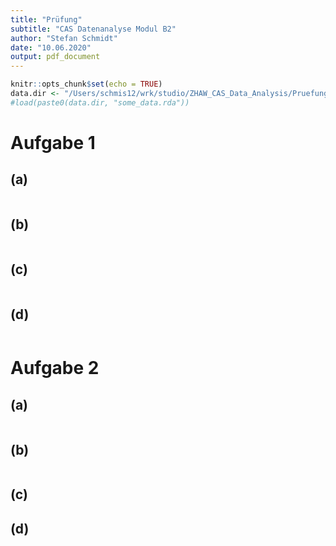 ```yaml
---
title: "Prüfung"
subtitle: "CAS Datenanalyse Modul B2"
author: "Stefan Schmidt"
date: "10.06.2020"
output: pdf_document
---
```


```r
knitr::opts_chunk$set(echo = TRUE)
data.dir <- "/Users/schmis12/wrk/studio/ZHAW_CAS_Data_Analysis/Pruefung_B2/data/"
#load(paste0(data.dir, "some_data.rda"))
```


# Aufgabe 1

## (a)

```r

```


## (b)

```r
```


## (c)

```r
```


## (d)

```r
```



# Aufgabe 2

## (a)

```r
```


## (b)

```r
```



## (c)



## (d)

```r
```

